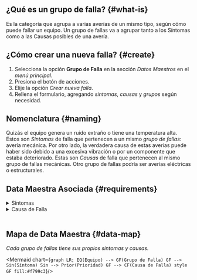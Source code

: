 
## ¿Qué es un grupo de falla? {#what-is}
Es la categoría que agrupa a varias averías de un mismo tipo, según cómo puede fallar un equipo. Un grupo de fallas va a agrupar tanto a los Síntomas como a las Causas posibles de una avería.

## ¿Cómo crear una nueva falla? {#create}
1. Selecciona la opción **Grupo de Falla** en la sección _Datos Maestros_ en el _menú principal_.
2. Presiona el botón de acciones.
3. Elije la opción _Crear nueva falla_.
4. Rellena el formulario, agregando _síntomas_, _causas_ y _grupos_ según necesidad.

## Nomenclatura {#naming}
Quizás el equipo genera un ruido extraño o tiene una temperatura alta. Estos son _Síntomas_ de falla que pertenecen a un mismo _grupo de fallas_: avería mecánica. Por otro lado, la verdadera causa de estas averías puede haber sido debido a una excesiva vibración o por un componente que estaba deteriorado. Estas son _Causas_ de falla que pertenecen al mismo grupo de fallas mecánicas. Otro grupo de fallas podría ser averías eléctricas o estructurales.

## Data Maestra Asociada {#requirements}

<details>
<summary>Síntomas</summary>
<div>

<Symptoms/>

</div>
</details>

<details>
<summary>Causa de Falla</summary>
<div>

<Cause/>

</div>
</details>
<br/>

## Mapa de Data Maestra {#data-map}
_Cada grupo de fallas tiene sus propios síntomas y causas._

<div className="text-center">

<Mermaid chart={`
    graph LR;
        EQ(Equipo) --> GF(Grupo de Falla)
        GF --> Sin(Síntoma)
        Sin --> Prior(Prioridad)
        GF --> CF(Causa de Falla)
        style GF fill:#f799c3
`}/>

</div>
